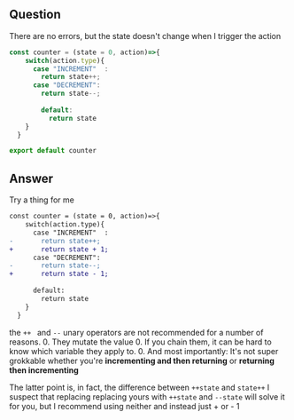 
## Question

There are no errors, but the state doesn't change when I trigger the action
```js
const counter = (state = 0, action)=>{
    switch(action.type){
      case "INCREMENT"  :
        return state++;
      case "DECREMENT":
        return state--;
  
        default:
          return state
    }
  }

export default counter
```

## Answer

Try a thing for me
```diff
const counter = (state = 0, action)=>{
    switch(action.type){
      case "INCREMENT"  :
-       return state++;
+       return state + 1;
      case "DECREMENT":
-       return state--;
+       return state - 1;
  
      default:
        return state
    }
  }
```
the `++ ` and `--` unary operators are not recommended for a number of reasons. 
  0. They mutate the value
  0. If you chain them, it can be hard to know which variable they apply to.
  0. And most importantly: It's not super grokkable whether you're **incrementing and then returning** or **returning then incrementing**

The latter point is, in fact, the difference between `++state`  and `state++`
I suspect that replacing replacing yours with `++state`  and `--state`  will solve it for you, but I recommend using neither and instead just + or - 1
